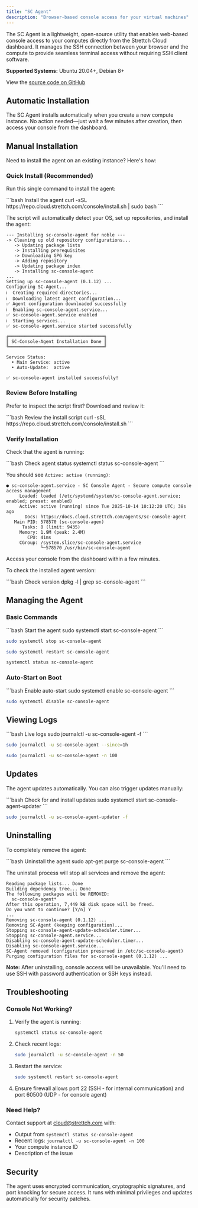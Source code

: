 ```yaml
---
title: "SC Agent"
description: "Browser-based console access for your virtual machines"
---
```


The SC Agent is a lightweight, open-source utility that enables web-based console access to your computes directly from the Strettch Cloud dashboard. It manages the SSH connection between your browser and the compute to provide seamless terminal access without requiring SSH client software.

**Supported Systems:** Ubuntu 20.04+, Debian 8+

View the [source code on GitHub](https://github.com/strettch/sc-console-agent)

## Automatic Installation

The SC Agent installs automatically when you create a new compute instance. No action needed—just wait a few minutes after creation, then access your console from the dashboard.

## Manual Installation

Need to install the agent on an existing instance? Here's how:

### Quick Install (Recommended)

Run this single command to install the agent:

<CodeGroup>
```bash Install the agent
curl -sSL https://repo.cloud.strettch.com/console/install.sh | sudo bash
```
</CodeGroup>

The script will automatically detect your OS, set up repositories, and install the agent:

```
--- Installing sc-console-agent for noble ---
-> Cleaning up old repository configurations...
   -> Updating package lists
   -> Installing prerequisites
   -> Downloading GPG key
   -> Adding repository
   -> Updating package index
   -> Installing sc-console-agent
...
Setting up sc-console-agent (0.1.12) ...
Configuring SC-Agent...
ℹ️  Creating required directories...
ℹ️  Downloading latest agent configuration...
✅ Agent configuration downloaded successfully
ℹ️  Enabling sc-console-agent.service...
✅ sc-console-agent.service enabled
ℹ️  Starting services...
✅ sc-console-agent.service started successfully

╔════════════════════════════════════╗
║ SC-Console-Agent Installation Done ║
╚════════════════════════════════════╝

Service Status:
  • Main Service: active
  • Auto-Update:  active

✅ sc-console-agent installed successfully!
```

### Review Before Installing

Prefer to inspect the script first? Download and review it:

<CodeGroup>
```bash Review the install script
curl -sSL https://repo.cloud.strettch.com/console/install.sh
```
</CodeGroup>

### Verify Installation

Check that the agent is running:

<CodeGroup>
```bash Check agent status
systemctl status sc-console-agent
```
</CodeGroup>

You should see `Active: active (running)`:

```
● sc-console-agent.service - SC Console Agent - Secure compute console access management
     Loaded: loaded (/etc/systemd/system/sc-console-agent.service; enabled; preset: enabled)
     Active: active (running) since Tue 2025-10-14 10:12:20 UTC; 38s ago
       Docs: https://docs.cloud.strettch.com/agents/sc-console-agent
   Main PID: 578570 (sc-console-agen)
      Tasks: 8 (limit: 9435)
     Memory: 1.9M (peak: 2.4M)
        CPU: 41ms
     CGroup: /system.slice/sc-console-agent.service
             └─578570 /usr/bin/sc-console-agent
```

Access your console from the dashboard within a few minutes.

To check the installed agent version:

<CodeGroup>
```bash Check version
dpkg -l | grep sc-console-agent
```
</CodeGroup>

## Managing the Agent

### Basic Commands

<CodeGroup>
```bash Start the agent
sudo systemctl start sc-console-agent
```

```bash Stop the agent
sudo systemctl stop sc-console-agent
```

```bash Restart the agent
sudo systemctl restart sc-console-agent
```

```bash Check status
systemctl status sc-console-agent
```
</CodeGroup>

### Auto-Start on Boot

<CodeGroup>
```bash Enable auto-start
sudo systemctl enable sc-console-agent
```

```bash Disable auto-start
sudo systemctl disable sc-console-agent
```
</CodeGroup>

## Viewing Logs

<CodeGroup>
```bash Live logs
sudo journalctl -u sc-console-agent -f
```

```bash Last hour
sudo journalctl -u sc-console-agent --since=1h
```

```bash Last 100 lines
sudo journalctl -u sc-console-agent -n 100
```
</CodeGroup>

## Updates

The agent updates automatically. You can also trigger updates manually:

<CodeGroup>
```bash Check for and install updates
sudo systemctl start sc-console-agent-updater
```

```bash View update logs
sudo journalctl -u sc-console-agent-updater -f
```
</CodeGroup>

## Uninstalling

To completely remove the agent:

<CodeGroup>
```bash Uninstall the agent
sudo apt-get purge sc-console-agent
```
</CodeGroup>

The uninstall process will stop all services and remove the agent:

```
Reading package lists... Done
Building dependency tree... Done
The following packages will be REMOVED:
  sc-console-agent*
After this operation, 7,449 kB disk space will be freed.
Do you want to continue? [Y/n] Y
...
Removing sc-console-agent (0.1.12) ...
Removing SC-Agent (keeping configuration)...
Stopping sc-console-agent-update-scheduler.timer...
Stopping sc-console-agent.service...
Disabling sc-console-agent-update-scheduler.timer...
Disabling sc-console-agent.service...
SC-Agent removed (configuration preserved in /etc/sc-console-agent)
Purging configuration files for sc-console-agent (0.1.12) ...
```

**Note:** After uninstalling, console access will be unavailable. You'll need to use SSH with password authentication or SSH keys instead.

## Troubleshooting

### Console Not Working?

1. Verify the agent is running:
   <CodeGroup>
   ```bash
   systemctl status sc-console-agent
   ```
   </CodeGroup>

2. Check recent logs:
   <CodeGroup>
   ```bash
   sudo journalctl -u sc-console-agent -n 50
   ```
   </CodeGroup>

3. Restart the service:
   <CodeGroup>
   ```bash
   sudo systemctl restart sc-console-agent
   ```
   </CodeGroup>

4. Ensure firewall allows port 22 (SSH - for internal communication) and port 60500 (UDP - for console agent)

### Need Help?

Contact support at [cloud@strettch.com](mailto:cloud@strettch.com) with:
- Output from `systemctl status sc-console-agent`
- Recent logs: `journalctl -u sc-console-agent -n 100`
- Your compute instance ID
- Description of the issue

## Security

The agent uses encrypted communication, cryptographic signatures, and port knocking for secure access. It runs with minimal privileges and updates automatically for security patches.
